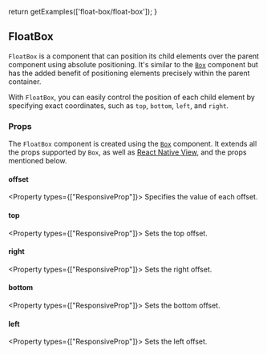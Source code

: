 


  return getExamples(['float-box/float-box']);
}

## FloatBox

`FloatBox` is a component that can position its child elements over the parent component using absolute positioning. It's similar to the [`Box`](/docs/components/box) component but has the added benefit of positioning elements precisely within the parent container. 

With `FloatBox`, you can easily control the position of each child element by specifying exact coordinates, such as `top`, `bottom`, `left`, and `right`.

<Example title="Example" example="float-box/float-box" />

### Props

The `FloatBox` component is created using the [`Box`](/docs/components/box) component. It extends all the props supported by `Box`, as well as [React Native View](https://reactnative.dev/docs/view#props), and the props mentioned below.

#### offset

<Property types={["ResponsiveProp<DimensionValue>"]}>
  Specifies the value of each offset.
</Property>

#### top 

<Property types={["ResponsiveProp<DimensionValue>"]}>
  Sets the top offset.
</Property>

#### right 

<Property types={["ResponsiveProp<DimensionValue>"]}>
  Sets the right offset.
</Property>

#### bottom

<Property types={["ResponsiveProp<DimensionValue>"]}>
  Sets the bottom offset.
</Property>

#### left

<Property types={["ResponsiveProp<DimensionValue>"]}>
  Sets the left offset.
</Property>


